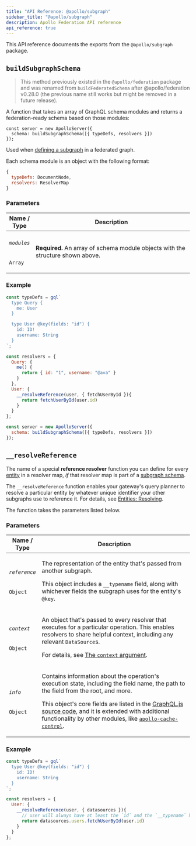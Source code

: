 ```yaml
---
title: "API Reference: @apollo/subgraph"
sidebar_title: "@apollo/subgraph"
description: Apollo Federation API reference
api_reference: true
---
```


This API reference documents the exports from the `@apollo/subgraph` package.

## `buildSubgraphSchema`
> This method previously existed in the `@apollo/federation` package and was renamed from `buildFederatedSchema` after @apollo/federation v0.28.0 (the previous name still works but might be removed in a future release).

A function that takes an array of GraphQL schema modules and returns a federation-ready schema based on those modules:

```js{2}
const server = new ApolloServer({
  schema: buildSubgraphSchema([{ typeDefs, resolvers }])
});
```

Used when [defining a subgraph](../subgraphs/#defining-a-subgraph) in a federated graph.

Each schema module is an object with the following format:

```js
{
  typeDefs: DocumentNode,
  resolvers: ResolverMap
}
```

### Parameters

<table class="field-table">
  <thead>
    <tr>
      <th>Name /<br/>Type</th>
      <th>Description</th>
    </tr>
  </thead>

<tbody>
<tr class="required">
<td>

###### `modules`

`Array`
</td>
<td>

**Required.** An array of schema module objects with the structure shown above.
</td>
</tr>
</tbody>
</table>


### Example

```js
const typeDefs = gql`
  type Query {
    me: User
  }

  type User @key(fields: "id") {
    id: ID!
    username: String
  }
`;

const resolvers = {
  Query: {
    me() {
      return { id: "1", username: "@ava" }
    }
  },
  User: {
    __resolveReference(user, { fetchUserById }){
      return fetchUserById(user.id)
    }
  }
};

const server = new ApolloServer({
  schema: buildSubgraphSchema([{ typeDefs, resolvers }])
});
```

## `__resolveReference`

The name of a special **reference resolver** function you can define for every [entity](../entities/) in a resolver map, _if_ that resolver map is part of a [subgraph schema](#buildsubgraphschema).

The `__resolveReference` function enables your gateway's query planner to resolve a particular entity by whatever unique identifier your other subgraphs use to reference it. For details, see [Entities: Resolving](../entities/#resolving).

The function takes the parameters listed below.

### Parameters

<table class="field-table">
  <thead>
    <tr>
      <th>Name /<br/>Type</th>
      <th>Description</th>
    </tr>
  </thead>

<tbody>
<tr>
<td>

###### `reference`

`Object`
</td>
<td>

The representation of the entity that's passed from another subgraph.

This object includes a `__typename` field, along with whichever fields the subgraph uses for the entity's `@key`.
</td>
</tr>


<tr>
<td>

###### `context`

`Object`
</td>
<td>

An object that's passed to every resolver that executes for a particular operation. This enables resolvers to share helpful context, including any relevant `DataSource`s.

For details, see [The `context` argument](https://www.apollographql.com/docs/apollo-server/data/resolvers/#the-context-argument).
</td>
</tr>


<tr>
<td>

###### `info`

`Object`
</td>
<td>

Contains information about the operation's execution state, including the field name, the path to the field from the root, and more.

This object's core fields are listed in the [GraphQL.js source code](https://github.com/graphql/graphql-js/blob/master/src/type/definition.js#L954-L965), and it is extended with additional functionality by other modules, like [`apollo-cache-control`](https://github.com/apollographql/apollo-server/tree/570f548b887/packages/apollo-cache-control).
</td>
</tr>
</tbody>
</table>

### Example

```js
const typeDefs = gql`
  type User @key(fields: "id") {
    id: ID!
    username: String
  }
`;

const resolvers = {
  User: {
    __resolveReference(user, { datasources }){
      // user will always have at least the `id` and the `__typename` here
      return datasources.users.fetchUserById(user.id)
    }
  }
};
```
